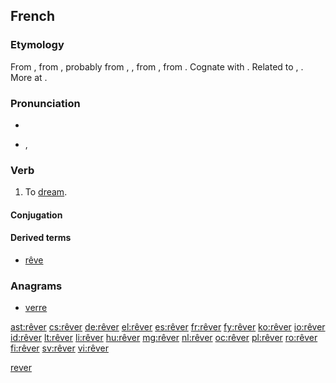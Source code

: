 {{also|rever}}
==French==

===Etymology===
From {{etyl|frm|fr}}, from {{etyl|fro|fr}} {{term|resver||to consider, reflect, be delirious|lang=fro}}, probably from {{etyl|frk|fr}} {{recons|reswan|rēswan|lang=frk}}, {{recons|raswan|rāswan|to consider, conjecture, guess|lang=frk}}, from {{etyl|gem-pro|fr}} {{recons|rēswanan||to think, reckon, calculate|lang=gem-pro}}, from {{etyl|ine-pro|fr}} {{recons|rei-||to reason, count|lang=ine-pro}}. Cognate with {{etyl|ang|-}} {{term|ræswan|rǣswan|to think, consider, suspect, conjecture|lang=ang|sc=Latinx}}. Related to {{etyl|got|-}} {{term|𐍂𐌰𐌸𐌾𐍉||tr=raþjo|account, number, explanation|lang=got|sc=Goth}}, {{etyl|goh|-}} {{term|rim|rīm|number|lang=goh}}. More at {{l|en|rhyme}}.

===Pronunciation===
* {{audio|Fr-rêver.ogg|audio}}
* {{IPA|/ʁe.ve/|lang=fr}}, {{X-SAMPA|/Re.ve/}}

===Verb===
{{fr-verb|sort=rever}}

# To [[dream]].

====Conjugation====
{{fr-conj-er|rêv|avoir|cat=rever}}

====Derived terms====
* [[rêve]]

===Anagrams===
* [[verre#French|verre]]

[[Category:fr:Thinking|rever]]

[[ast:rêver]]
[[cs:rêver]]
[[de:rêver]]
[[el:rêver]]
[[es:rêver]]
[[fr:rêver]]
[[fy:rêver]]
[[ko:rêver]]
[[io:rêver]]
[[id:rêver]]
[[lt:rêver]]
[[li:rêver]]
[[hu:rêver]]
[[mg:rêver]]
[[nl:rêver]]
[[oc:rêver]]
[[pl:rêver]]
[[ro:rêver]]
[[fi:rêver]]
[[sv:rêver]]
[[vi:rêver]]